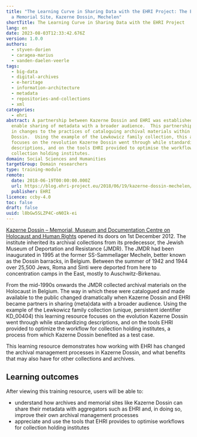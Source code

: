 ```yaml
---
title: "The Learning Curve in Sharing Data with the EHRI Project: The Example of
  a Memorial Site, Kazerne Dossin, Mechelen"
shortTitle: The Learning Curve in Sharing Data with the EHRI Project
lang: en
date: 2023-08-03T12:33:42.676Z
version: 1.0.0
authors:
  - styven-dorien
  - caragea-marius
  - vanden-daelen-veerle
tags:
  - big-data
  - digital-archives
  - e-heritage
  - information-architecture
  - metadata
  - repositories-and-collections
  - xml
categories:
  - ehri
abstract: A partnership between Kazerne Dossin and EHRI was established to
  enable sharing of metadata with a broader audience.  This partnership resulted
  in changes to the practices of cataloguing archival materials within Kazerne
  Dossin.  Using the example of the Lewkowicz family collection, this article
  focuses on the revolution Kazerne Dossin went through while standardising
  descriptions, and on the tools EHRI provided to optimise the workflow for
  collection holding institutes.
domain: Social Sciences and Humanities
targetGroup: Domain researchers
type: training-module
remote:
  date: 2018-06-19T00:00:00.000Z
  url: https://blog.ehri-project.eu/2018/06/19/kazerne-dossin-mechelen/
  publisher: EHRI
licence: ccby-4.0
toc: false
draft: false
uuid: l8bGw5SLZP4C-oN0Ik-ei
---
```

[Kazerne Dossin – Memorial, Museum and Documentation Centre on Holocaust and Human Rights](https://www.kazernedossin.eu/EN/) opened its doors on 1st December 2012. The institute inherited its archival collections from its predecessor, the Jewish Museum of Deportation and Resistance (JMDR). The JMDR had been inaugurated in 1995 at the former SS-Sammellager Mecheln, better known as the Dossin barracks, in Belgium. Between the summer of 1942 and 1944 over 25,500 Jews, Roma and Sinti were deported from here to concentration camps in the East, mostly to Auschwitz-Birkenau.

From the mid-1990s onwards the JMDR collected archival materials on the Holocaust in Belgium. The way in which these were catalogued and made available to the public changed dramatically when Kazerne Dossin and EHRI became partners in sharing (meta)data with a broader audience. Using the example of the Lewkowicz family collection (unique, persistent identifier KD_00404) this learning resource focuses on the evolution Kazerne Dossin went through while standardizing descriptions, and on the tools EHRI provided to optimize the workflow for collection holding institutes, a process from which Kazerne Dossin benefited as a test case.

T﻿his learning resource demonstrates how working with EHRI has changed the archival management processes in Kazerne Dossin, and what benefits that may also have for other collections and archives.

## L﻿earning outcomes

A﻿fter viewing this training resource, users will be able to:

- understand how archives and memorial sites like Kazerne Dossin can share their metadata with aggregators such as EHRI and, in doing so, improve their own archival management processes
- appreciate and use the tools that EHRI provides to optimise workflows for collection holding institutes

<ExternalResource title="Interested in learning more?" subtitle="Check out The Learning Curve in Sharing Data with the EHRI Project" url="https://blog.ehri-project.eu/2018/06/19/kazerne-dossin-mechelen/" />